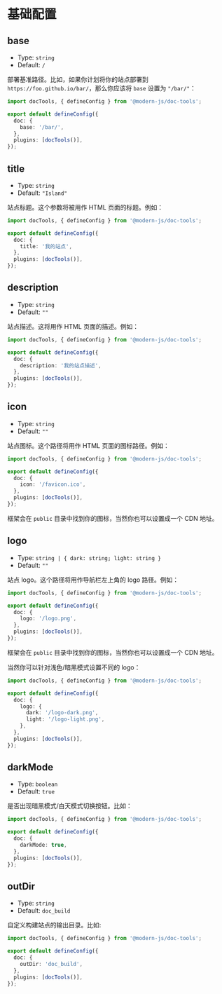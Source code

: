 # 基础配置

## base

- Type: `string`
- Default: `/`

部署基准路径。比如，如果你计划将你的站点部署到 `https://foo.github.io/bar/`，那么你应该将 `base` 设置为 `"/bar/"`：

```ts title="modern.config.ts"
import docTools, { defineConfig } from '@modern-js/doc-tools';

export default defineConfig({
  doc: {
    base: '/bar/',
  },
  plugins: [docTools()],
});
```

## title

- Type: `string`
- Default: `"Island"`

站点标题。这个参数将被用作 HTML 页面的标题。例如：

```ts title="modern.config.ts"
import docTools, { defineConfig } from '@modern-js/doc-tools';

export default defineConfig({
  doc: {
    title: '我的站点',
  },
  plugins: [docTools()],
});
```

## description

- Type: `string`
- Default: `""`

站点描述。这将用作 HTML 页面的描述。例如：

```ts title="modern.config.ts"
import docTools, { defineConfig } from '@modern-js/doc-tools';

export default defineConfig({
  doc: {
    description: '我的站点描述',
  },
  plugins: [docTools()],
});
```

## icon

- Type: `string`
- Default: `""`

站点图标。这个路径将用作 HTML 页面的图标路径。例如：

```ts title="modern.config.ts"
import docTools, { defineConfig } from '@modern-js/doc-tools';

export default defineConfig({
  doc: {
    icon: '/favicon.ico',
  },
  plugins: [docTools()],
});
```

框架会在 `public` 目录中找到你的图标，当然你也可以设置成一个 CDN 地址。

## logo

- Type: `string | { dark: string; light: string }`
- Default: `""`

站点 logo。这个路径将用作导航栏左上角的 logo 路径。例如：

```ts title="modern.config.ts"
import docTools, { defineConfig } from '@modern-js/doc-tools';

export default defineConfig({
  doc: {
    logo: '/logo.png',
  },
  plugins: [docTools()],
});
```

框架会在 `public` 目录中找到你的图标，当然你也可以设置成一个 CDN 地址。

当然你可以针对浅色/暗黑模式设置不同的 logo：

```ts title="modern.config.ts"
import docTools, { defineConfig } from '@modern-js/doc-tools';

export default defineConfig({
  doc: {
    logo: {
      dark: '/logo-dark.png',
      light: '/logo-light.png',
    },
  },
  plugins: [docTools()],
});
```

## darkMode

- Type: `boolean`
- Default: `true`

是否出现暗黑模式/白天模式切换按钮。比如：

```ts title="modern.config.ts"
import docTools, { defineConfig } from '@modern-js/doc-tools';

export default defineConfig({
  doc: {
    darkMode: true,
  },
  plugins: [docTools()],
});
```

## outDir

- Type: `string`
- Default: `doc_build`

自定义构建站点的输出目录。比如:

```ts title="modern.config.ts"
import docTools, { defineConfig } from '@modern-js/doc-tools';

export default defineConfig({
  doc: {
    outDir: 'doc_build',
  },
  plugins: [docTools()],
});
```
